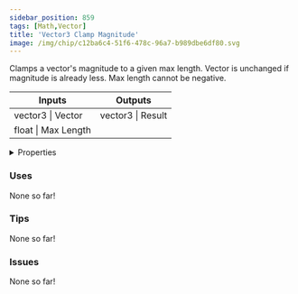 ```yaml
---
sidebar_position: 859
tags: [Math,Vector]
title: 'Vector3 Clamp Magnitude'
image: /img/chip/c12ba6c4-51f6-478c-96a7-b989dbe6df80.svg
---
```


Clamps a vector's magnitude to a given max length.
Vector is unchanged if magnitude is already less.
Max length cannot be negative.



<IChip uuid="c12ba6c4-51f6-478c-96a7-b989dbe6df80"/>

<table><thead><tr><th>Inputs</th><th>Outputs</th></tr></thead><tbody><tr><td>vector3 | Vector</td><td>vector3 | Result</td></tr><tr><td>float | Max Length</td><td /></tr></tbody></table>

<details>
  <summary>Properties</summary>
  <div>
    <div>
    <table>
      <tbody>
        <tr>
          <td>Is beta required?</td>
          <td>No</td>
        </tr>
        <tr>
          <td>Is chip a trolling risk?</td>
          <td>No</td>
        </tr>
        <tr>
          <td>Is chip a role assignment risk?</td>
          <td>No</td>
        </tr>
        <tr>
          <td>Chip UUID</td>
          <td>c12ba6c4-51f6-478c-96a7-b989dbe6df80</td>
        </tr>
        <tr>
          <td>Room availability</td>
          <td>Available everywhere</td>
        </tr>
      </tbody>
    </table>
    </div>
  </div>
</details>

### Uses

None so far!

### Tips

None so far!

### Issues

None so far!